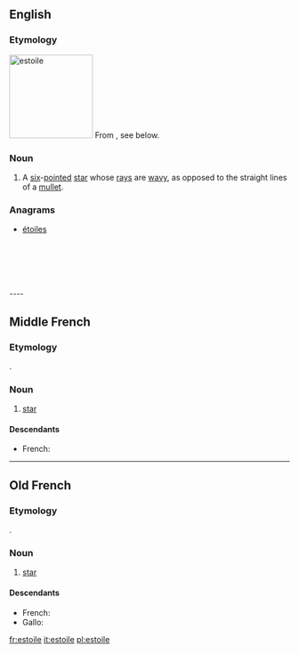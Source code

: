 ==English==

===Etymology===
[[Image:Héraldique meuble Estoile.svg|thumb|150px|estoile]]
From {{etyl|fro|en}}, see below.

===Noun===
{{en-noun}}

# {{heraldiccharge}} A [[six]]-[[pointed]] [[star]] whose [[rays]] are [[wavy]], as opposed to the straight lines of a [[mullet]].

===Anagrams===
* [[étoiles#English|étoiles]]

<br />
<br />
<br />
<br />
<br />
----

==Middle French==

===Etymology===
{{etyl|la|frm}} {{term|stella|lang=la}}.

===Noun===
{{frm-noun|f}}

# [[star]]

====Descendants====
* French: {{l|fr|étoile}}

----

==Old French==

===Etymology===
{{etyl|la|fro}} {{term|stella|lang=la}}.

===Noun===
{{fro-noun|f}}

# [[star]]

====Descendants====
* French: {{l|fr|étoile}}
* Gallo: {{l|roa-gal|esteill}}

[[fr:estoile]]
[[it:estoile]]
[[pl:estoile]]